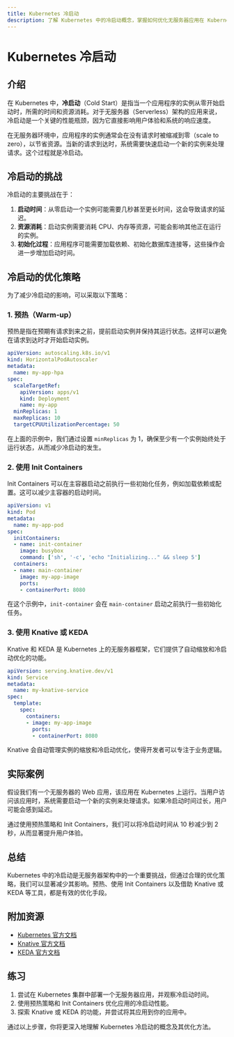 ```yaml
---
title: Kubernetes 冷启动
description: 了解 Kubernetes 中的冷启动概念，掌握如何优化无服务器应用在 Kubernetes 中的启动性能。
---
```


# Kubernetes 冷启动

## 介绍

在 Kubernetes 中，**冷启动**（Cold Start）是指当一个应用程序的实例从零开始启动时，所需的时间和资源消耗。对于无服务器（Serverless）架构的应用来说，冷启动是一个关键的性能瓶颈，因为它直接影响用户体验和系统的响应速度。

在无服务器环境中，应用程序的实例通常会在没有请求时被缩减到零（scale to zero），以节省资源。当新的请求到达时，系统需要快速启动一个新的实例来处理请求。这个过程就是冷启动。

## 冷启动的挑战

冷启动的主要挑战在于：

1. **启动时间**：从零启动一个实例可能需要几秒甚至更长时间，这会导致请求的延迟。
2. **资源消耗**：启动实例需要消耗 CPU、内存等资源，可能会影响其他正在运行的实例。
3. **初始化过程**：应用程序可能需要加载依赖、初始化数据库连接等，这些操作会进一步增加启动时间。

## 冷启动的优化策略

为了减少冷启动的影响，可以采取以下策略：

### 1. 预热（Warm-up）

预热是指在预期有请求到来之前，提前启动实例并保持其运行状态。这样可以避免在请求到达时才开始启动实例。

```yaml
apiVersion: autoscaling.k8s.io/v1
kind: HorizontalPodAutoscaler
metadata:
  name: my-app-hpa
spec:
  scaleTargetRef:
    apiVersion: apps/v1
    kind: Deployment
    name: my-app
  minReplicas: 1
  maxReplicas: 10
  targetCPUUtilizationPercentage: 50
```

在上面的示例中，我们通过设置 `minReplicas` 为 1，确保至少有一个实例始终处于运行状态，从而减少冷启动的发生。

### 2. 使用 Init Containers

Init Containers 可以在主容器启动之前执行一些初始化任务，例如加载依赖或配置。这可以减少主容器的启动时间。

```yaml
apiVersion: v1
kind: Pod
metadata:
  name: my-app-pod
spec:
  initContainers:
  - name: init-container
    image: busybox
    command: ['sh', '-c', 'echo "Initializing..." && sleep 5']
  containers:
  - name: main-container
    image: my-app-image
    ports:
    - containerPort: 8080
```

在这个示例中，`init-container` 会在 `main-container` 启动之前执行一些初始化任务。

### 3. 使用 Knative 或 KEDA

Knative 和 KEDA 是 Kubernetes 上的无服务器框架，它们提供了自动缩放和冷启动优化的功能。

```yaml
apiVersion: serving.knative.dev/v1
kind: Service
metadata:
  name: my-knative-service
spec:
  template:
    spec:
      containers:
      - image: my-app-image
        ports:
        - containerPort: 8080
```

Knative 会自动管理实例的缩放和冷启动优化，使得开发者可以专注于业务逻辑。

## 实际案例

假设我们有一个无服务器的 Web 应用，该应用在 Kubernetes 上运行。当用户访问该应用时，系统需要启动一个新的实例来处理请求。如果冷启动时间过长，用户可能会感到延迟。

通过使用预热策略和 Init Containers，我们可以将冷启动时间从 10 秒减少到 2 秒，从而显著提升用户体验。

## 总结

Kubernetes 中的冷启动是无服务器架构中的一个重要挑战，但通过合理的优化策略，我们可以显著减少其影响。预热、使用 Init Containers 以及借助 Knative 或 KEDA 等工具，都是有效的优化手段。

## 附加资源

- [Kubernetes 官方文档](https://kubernetes.io/docs/)
- [Knative 官方文档](https://knative.dev/docs/)
- [KEDA 官方文档](https://keda.sh/docs/)

## 练习

1. 尝试在 Kubernetes 集群中部署一个无服务器应用，并观察冷启动时间。
2. 使用预热策略和 Init Containers 优化应用的冷启动性能。
3. 探索 Knative 或 KEDA 的功能，并尝试将其应用到你的应用中。

通过以上步骤，你将更深入地理解 Kubernetes 冷启动的概念及其优化方法。